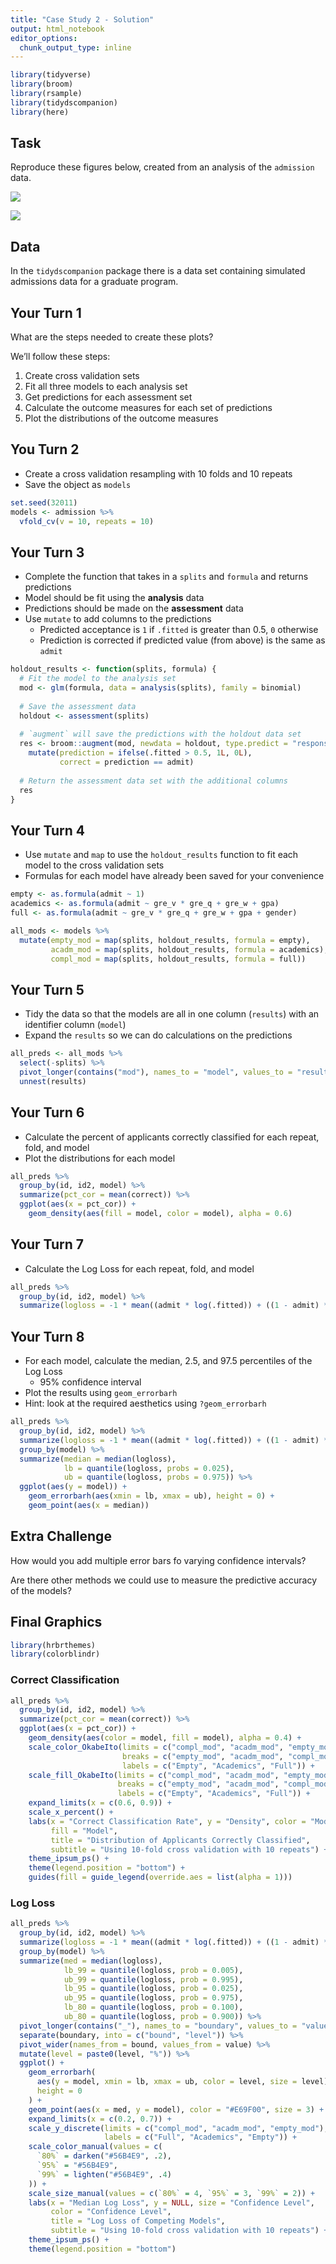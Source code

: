 ```yaml
---
title: "Case Study 2 - Solution"
output: html_notebook
editor_options: 
  chunk_output_type: inline
---
```


<!-- This file by Jake Thompson is licensed under a Creative Commons Attribution 4.0 International License, adapted from the orignal work at https://github.com/rstudio/master-the-tidyverse by RStudio. -->

```r
library(tidyverse)
library(broom)
library(rsample)
library(tidydscompanion)
library(here)
```


##  Task

Reproduce these figures below, created from an analysis of the `admission` data.

![](`r here("resources", "density.png")`)

![](`r here("resources", "confint.png")`)


## Data

In the `tidydscompanion` package there is a data set containing simulated admissions data for a graduate program.


## Your Turn 1

What are the steps needed to create these plots?

We'll follow these steps:

1. Create cross validation sets
2. Fit all three models to each analysis set
3. Get predictions for each assessment set
4. Calculate the outcome measures for each set of predictions
5. Plot the distributions of the outcome measures


## You Turn 2

* Create a cross validation resampling with 10 folds and 10 repeats
* Save the object as `models`

```r
set.seed(32011)
models <- admission %>%
  vfold_cv(v = 10, repeats = 10)
```


## Your Turn 3

* Complete the function that takes in a `splits` and `formula` and returns predictions
* Model should be fit using the **analysis** data
* Predictions should be made on the **assessment** data
* Use `mutate` to add columns to the predictions
    * Predicted acceptance is `1` if `.fitted` is greater than 0.5, `0` otherwise
    * Prediction is corrected if predicted value (from above) is the same as `admit`

```r
holdout_results <- function(splits, formula) {
  # Fit the model to the analysis set
  mod <- glm(formula, data = analysis(splits), family = binomial)
  
  # Save the assessment data
  holdout <- assessment(splits)
  
  # `augment` will save the predictions with the holdout data set
  res <- broom::augment(mod, newdata = holdout, type.predict = "response") %>%
    mutate(prediction = ifelse(.fitted > 0.5, 1L, 0L),
           correct = prediction == admit)
  
  # Return the assessment data set with the additional columns
  res
}
```


## Your Turn 4

* Use `mutate` and `map` to use the `holdout_results` function to fit each model to the cross validation sets
* Formulas for each model have already been saved for your convenience

```r
empty <- as.formula(admit ~ 1)
academics <- as.formula(admit ~ gre_v * gre_q + gre_w + gpa)
full <- as.formula(admit ~ gre_v * gre_q + gre_w + gpa + gender)

all_mods <- models %>%
  mutate(empty_mod = map(splits, holdout_results, formula = empty),
         acadm_mod = map(splits, holdout_results, formula = academics),
         compl_mod = map(splits, holdout_results, formula = full))
```


## Your Turn 5

* Tidy the data so that the models are all in one column (`results`) with an identifier column (`model`)
* Expand the `results` so we can do calculations on the predictions

```r
all_preds <- all_mods %>%
  select(-splits) %>%
  pivot_longer(contains("mod"), names_to = "model", values_to = "results") %>%
  unnest(results)
```


## Your Turn 6

* Calculate the percent of applicants correctly classified for each repeat, fold, and model
* Plot the distributions for each model

```r
all_preds %>%
  group_by(id, id2, model) %>%
  summarize(pct_cor = mean(correct)) %>%
  ggplot(aes(x = pct_cor)) +
    geom_density(aes(fill = model, color = model), alpha = 0.6)
```


## Your Turn 7

* Calculate the Log Loss for each repeat, fold, and model

```r
all_preds %>%
  group_by(id, id2, model) %>%
  summarize(logloss = -1 * mean((admit * log(.fitted)) + ((1 - admit) * log(1 - .fitted))))
```


## Your Turn 8

* For each model, calculate the median, 2.5, and 97.5 percentiles of the Log Loss
    * 95% confidence interval
* Plot the results using `geom_errorbarh`
* Hint: look at the required aesthetics using `?geom_errorbarh`

```r
all_preds %>%
  group_by(id, id2, model) %>%
  summarize(logloss = -1 * mean((admit * log(.fitted)) + ((1 - admit) * log(1 - .fitted)))) %>%
  group_by(model) %>%
  summarize(median = median(logloss),
            lb = quantile(logloss, probs = 0.025),
            ub = quantile(logloss, probs = 0.975)) %>%
  ggplot(aes(y = model)) +
    geom_errorbarh(aes(xmin = lb, xmax = ub), height = 0) +
    geom_point(aes(x = median))
```


## Extra Challenge

How would you add multiple error bars fo varying confidence intervals?

Are there other methods we could use to measure the predictive accuracy of the models?


## Final Graphics

```r
library(hrbrthemes)
library(colorblindr)
```

### Correct Classification

```r
all_preds %>%
  group_by(id, id2, model) %>%
  summarize(pct_cor = mean(correct)) %>%
  ggplot(aes(x = pct_cor)) +
    geom_density(aes(color = model, fill = model), alpha = 0.4) +
    scale_color_OkabeIto(limits = c("compl_mod", "acadm_mod", "empty_mod"),
                         breaks = c("empty_mod", "acadm_mod", "compl_mod"),
                         labels = c("Empty", "Academics", "Full")) +
    scale_fill_OkabeIto(limits = c("compl_mod", "acadm_mod", "empty_mod"),
                        breaks = c("empty_mod", "acadm_mod", "compl_mod"),
                        labels = c("Empty", "Academics", "Full")) +
    expand_limits(x = c(0.6, 0.9)) +
    scale_x_percent() +
    labs(x = "Correct Classification Rate", y = "Density", color = "Model",
         fill = "Model",
         title = "Distribution of Applicants Correctly Classified",
         subtitle = "Using 10-fold cross validation with 10 repeats") +
    theme_ipsum_ps() +
    theme(legend.position = "bottom") +
    guides(fill = guide_legend(override.aes = list(alpha = 1)))
```

### Log Loss

```r
all_preds %>%
  group_by(id, id2, model) %>%
  summarize(logloss = -1 * mean((admit * log(.fitted)) + ((1 - admit) * log(1 - .fitted)))) %>%
  group_by(model) %>%
  summarize(med = median(logloss),
            lb_99 = quantile(logloss, prob = 0.005),
            ub_99 = quantile(logloss, prob = 0.995),
            lb_95 = quantile(logloss, prob = 0.025),
            ub_95 = quantile(logloss, prob = 0.975),
            lb_80 = quantile(logloss, prob = 0.100),
            ub_80 = quantile(logloss, prob = 0.900)) %>%
  pivot_longer(contains("_"), names_to = "boundary", values_to = "value") %>%
  separate(boundary, into = c("bound", "level")) %>%
  pivot_wider(names_from = bound, values_from = value) %>%
  mutate(level = paste0(level, "%")) %>%
  ggplot() +
    geom_errorbarh(
      aes(y = model, xmin = lb, xmax = ub, color = level, size = level),
      height = 0
    ) +
    geom_point(aes(x = med, y = model), color = "#E69F00", size = 3) +
    expand_limits(x = c(0.2, 0.7)) +
    scale_y_discrete(limits = c("compl_mod", "acadm_mod", "empty_mod"),
                     labels = c("Full", "Academics", "Empty")) +
    scale_color_manual(values = c(
      `80%` = darken("#56B4E9", .2),
      `95%` = "#56B4E9",
      `99%` = lighten("#56B4E9", .4)
    )) +
    scale_size_manual(values = c(`80%` = 4, `95%` = 3, `99%` = 2)) +
    labs(x = "Median Log Loss", y = NULL, size = "Confidence Level",
         color = "Confidence Level",
         title = "Log Loss of Competing Models",
         subtitle = "Using 10-fold cross validation with 10 repeats") +
    theme_ipsum_ps() +
    theme(legend.position = "bottom")
```
